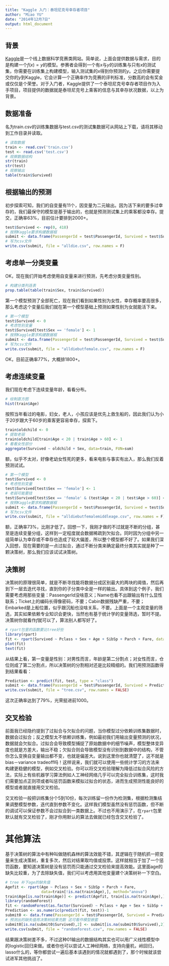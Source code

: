 ```yaml
---
title: "Kaggle 入门：泰坦尼克号幸存者项目"
author: "Miao YU"
date: "2014年12月7日"
output: html_document
---
```


## 背景

[Kaggle](https://www.kaggle.com)是一个线上数据科学竞赛类网站。简单说，上面会提供数据与需求，目的是构建一个$f(x) = y$的模型。参赛者会得到一个有$x$与$y$的训练集与只有$x$的测试集，你需要在训练集上构建模型，输入测试集的$x$得到你预测的$y$。之后你需要提交你的$y$到Kaggle，它会计算一个正确率作为竞赛的评判标准，分数高的会有奖金或仅仅是个荣誉。对于入门者，Kaggle提供了一个泰坦尼克号幸存者项目作为入手项目，项目提供的数据就是泰坦尼克号上乘客的信息与其幸存状况数据，以上为背景。

## 数据准备

名为train.csv的训练集数据与test.csv的测试集数据可从网站上下载，请将其移动到工作目录并读取。

```r
# 读取数据
train <- read.csv('train.csv')
test <- read.csv('test.csv')
# 观察数据结构
str(train)
str(test)
# 观察输出
table(train$Survived)
```

## 根据输出的预测

初步探索可知，我们的自变量有11个，因变量为二元输出。因为活下来的要多过幸存的，我们最保守的模型是基于输出的，也就是预测测试集上的乘客都没幸存。提交，正确率63%，目前估计要排到2000+。

```r
test$Survived <- rep(0, 418)
# 按照Kaggle要求构建数据框
submit <- data.frame(PassengerId = test$PassengerId, Survived = test$Survived)
# 写为csv文件
write.csv(submit, file = "alldie.csv", row.names = F)
```

## 考虑单一分类变量

OK，现在我们开始考虑使用自变量来进行预测，先考虑分类变量性别。

```r
# 构建分类列连表
prop.table(table(train$Sex, train$Survived))
```

第一个模型预测了全部死亡，现在我们看到如果性别为女性，幸存概率要高很多，那么考虑这个变量后我们就在第一个模型基础上预测如果性别为女就能活下来。

```r
# 第一个模型
test$Survived <- 0
# 考虑性别变量
test$Survived[test$Sex == 'female'] <- 1
# 按照Kaggle要求构建数据框
submit <- data.frame(PassengerId = test$PassengerId, Survived = test$Survived)
# 写为csv文件
write.csv(submit, file = "alldiebutfemale.csv", row.names = F)
```

OK，目前正确率77%，大概排1800+。

## 考虑连续变量

我们现在考虑下连续变量年龄，看看分布。

```r
# 绘制直方图
hist(train$Age)
```

按照当年看过的电影，妇女，老人，小孩应该是优先上救生船的，因此我们认为小于20岁跟大于60岁的乘客更容易幸存，探索下。

```r
train$oldchild <- 0
# 提取老弱
train$oldchild[train$Age < 20 | train$Age > 60] <- 1
# 看看女性部分
aggregate(Survived ~ oldchild + Sex, data=train, FUN=sum)
```

额，似乎不太对，好像老幼女性死的更多，看来电影与事实有出入，那么我们反着预测试试。

```r
# 第一个模型
test$Survived <- 0
# 考虑性别变量
test$Survived[test$Sex == 'female'] <- 1
# 老弱可能要挂
test$Survived[test$Sex == 'female' & (test$Age < 20 | test$Age > 60)] <- 0
# 按照Kaggle要求构建数据框
submit <- data.frame(PassengerId = test$PassengerId, Survived = test$Survived)
# 写为csv文件
write.csv(submit, file = "alldiebutfemalemiddleage.csv", row.names = F)
```

额，正确率73%，比刚才低了。回想一下，我刚才做的不过就是不断的分组，甚至是连续变量分组，这样到一定程度就会数据稀疏到欠拟合。同时因为分组中另一组简单认为幸存或不幸存也造成了较大偏差，所以整个模型都不好了。如果我们深入回想，现在需要的是一点过拟合，通过不断分类来确定最终分类其实就是种了一颗决策树，那么我们应该试试决策树。

## 决策树

决策树的原理很简单，就是不断寻找能将数据分成区别最大的两块的阈值，然后再到下一层去迭代寻找，直到你的子分类中全是一样的输出。具体到这个例子，我们需要考虑用那些变量：PassengerId没啥意义；Name也看不出跟输出有什么显性联系；Ticket上的编码长得像密码，不要；Cabin数据残缺严重，不要；Embarked是上船位置，似乎跟沉船也没啥关系，不要。上面是一个主观变量的筛选，其实如果依赖专业知识会更快，当然也有基于统计学的变量筛选，暂时不提。决策树你就看作$f$就可以了，算法别人都写好了。

```r
# rpart包里的函数要比tree好些
library(rpart)
fit <- rpart(Survived ~ Pclass + Sex + Age + SibSp + Parch + Fare, data=train, method="class")
plot(fit)
text(fit)
```

从结果上看，第一变量是性别：对男性而言，年龄是第二分割点；对女性而言，仓位则成了第二分割点，所以决策树的分割相对还是比较精细的。我们用预测函数得到结果看看：

```r
Prediction <- predict(fit, test, type = "class")
submit <- data.frame(PassengerId = test$PassengerId, Survived = Prediction)
write.csv(submit, file = "tree.csv", row.names = FALSE)
```

这次正确率达到了79%，光荣挺进前1000。

## 交叉检验

前面我已经隐约提到了过拟合与欠拟合的问题，当你模型过分依赖训练集数据时，数据会过拟合；反之模型太不依赖训练集，例如最初我们用输出变量预测的状况，数据就会欠拟合。过拟合会导致模型捕捉了原始数据中的细节噪声，模型整体变异度也就是方差大，输出不稳；欠拟合则会导致模型没有识别到数据中的结构，不管你怎么变换自变量输出都不变，也就是偏差大。说到这里你也就清楚了，这不就是bias－variance tradeoff吗！这样说来，我们就可以使用一些统计学习的方法来构建更稳健的模型，例如交叉检验。你可以将交叉检验理解为降低过拟合风险的方法，实际上有些机器学习算法例如人工神经网络几乎可以完全拟合训练集，这时我们需要加点正则项或者叫惩罚函数来模拟过拟合的状态，进而生成预测性能良好的模型或者就直接用交叉检验。

交叉检验一般把训练集分个5到10份，每次训练留一份作为检测集，根据检测集结果调整模型参数，迭代直到参数不变化。这样我们模型虽然没有惩罚函数，但不断的调试可以保证参数不会过拟合到一类数据上。不过也不用演示了，在`rpart`包里默认就有交叉检验了，刚才你用默认的算法去做就已经包含交叉检验了。

# 其他算法

基于决策树的算法中有种叫做随机森林的算法效能不错，其逻辑在于随机抓一把变量来生成决策树，重复多次，然后对结果取均值或投票。这样就相当于加了一个惩罚函数，要知道决策树是没有惩罚而只能通过交叉检验来提高效能。这里面age的缺失比较重，为了去除缺失值，我们可以考虑用其他变量建个决策树补一下空白。

```r
# tree 补下age的缺失值
Agefit <- rpart(Age ~ Pclass + Sex + SibSp + Parch + Fare,
                data=train[!is.na(train$Age),], method="anova")
train$Age[is.na(train$Age)] <- predict(Agefit, train[is.na(train$Age),])
library(randomForest)
fit <- randomForest(as.factor(Survived) ~ Pclass + Age + Sex + SibSp + Parch + Fare, data=train, ntree = 2000)
Prediction <- as.numeric(predict(fit, test))-1
submit0 <- data.frame(PassengerId = test$PassengerId, Survived = Prediction)
# 预测出的缺失值用决策树结果充数 这可看作模型嵌套
submit0[is.na(submit0$Survived),2] <- submit[is.na(submit0$Survived),2]
write.csv(submit, file = "randomforest.csv", row.names = FALSE)
```

结果跟决策树差不多，不过这种01输出的数据结构其实也可以用广义线性模型中的logistic回归来做。或者你也可以尝试人工神经网络，支持向量机，岭回归，lasso什么的，等你都尝试一遍后基本该遇到的情况就都遇到了，那个时候就该尝试进军其他挑战了。